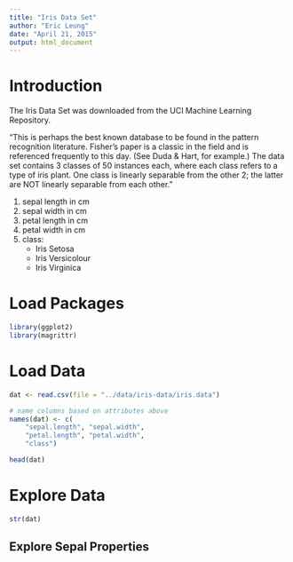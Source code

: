 ```yaml
---
title: "Iris Data Set"
author: "Eric Leung"
date: "April 21, 2015"
output: html_document
---
```


# Introduction

The Iris Data Set was downloaded from the UCI Machine Learning Repository.

"This is perhaps the best known database to be found in the pattern recognition literature. Fisher's paper is a classic in the field and is referenced frequently to this day. (See Duda & Hart, for example.) The data set contains 3 classes of 50 instances each, where each class refers to a type of iris plant. One class is linearly separable from the other 2; the latter are NOT linearly separable from each other."

1. sepal length in cm 
2. sepal width in cm 
3. petal length in cm 
4. petal width in cm 
5. class: 
    - Iris Setosa 
    - Iris Versicolour 
    - Iris Virginica
    
# Load Packages

```r
library(ggplot2)
library(magrittr)
```

    
# Load Data

```r
dat <- read.csv(file = "../data/iris-data/iris.data")

# name columns based on attributes above
names(dat) <- c(
    "sepal.length", "sepal.width", 
    "petal.length", "petal.width", 
    "class")

head(dat)
```

# Explore Data

```r
str(dat)
```

## Explore Sepal Properties

```r

```

